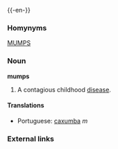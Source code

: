 {{-en-}}

===Homynyms===
[[MUMPS]]

===Noun===
'''mumps'''

#A contagious childhood [[disease]].

==== Translations ====
*Portuguese: [[caxumba]] ''m''

===External links===
{{pedialite}}